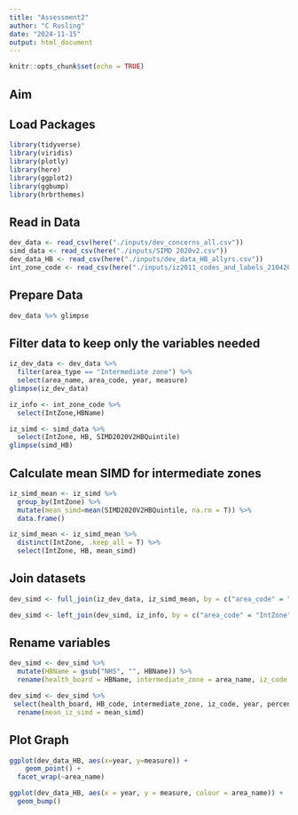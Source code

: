 ```yaml
---
title: "Assessment2"
author: "C Rusling"
date: "2024-11-15"
output: html_document
---
```


```r
knitr::opts_chunk$set(echo = TRUE)

```

## Aim

## Load Packages

```r
library(tidyverse)
library(viridis)   
library(plotly) 
library(here)
library(ggplot2)
library(ggbump)
library(hrbrthemes)
```


## Read in Data

```r
dev_data <- read_csv(here("./inputs/dev_concerns_all.csv"))
simd_data <- read_csv(here("./inputs/SIMD 2020v2.csv"))
dev_data_HB <- read_csv(here("./inputs/dev_data_HB_allyrs.csv"))
int_zone_code <- read_csv(here("./inputs/iz2011_codes_and_labels_21042020.csv"))
```


## Prepare Data
```r
dev_data %>% glimpse

```




## Filter data to keep only the variables needed

```r

iz_dev_data <- dev_data %>%  
  filter(area_type == "Intermediate zone") %>%
  select(area_name, area_code, year, measure) 
glimpse(iz_dev_data)

iz_info <- int_zone_code %>%
  select(IntZone,HBName)

iz_simd <- simd_data %>% 
  select(IntZone, HB, SIMD2020V2HBQuintile)
glimpse(simd_HB)
```
## Calculate mean SIMD for intermediate zones


```r
iz_simd_mean <- iz_simd %>%
  group_by(IntZone) %>%
  mutate(mean_simd=mean(SIMD2020V2HBQuintile, na.rm = T)) %>%
  data.frame() 
```

```r
iz_simd_mean <- iz_simd_mean %>%
  distinct(IntZone, .keep_all = T) %>%
  select(IntZone, HB, mean_simd)
```

## Join datasets
```r
dev_simd <- full_join(iz_dev_data, iz_simd_mean, by = c("area_code" = "IntZone"))
```
```r
dev_simd <- left_join(dev_simd, iz_info, by = c("area_code" = "IntZone"))
```

## Rename variables
```r
dev_simd <- dev_simd %>%
  mutate(HBName = gsub("NHS", "", HBName)) %>%
  rename(health_board = HBName, intermediate_zone = area_name, iz_code = area_code, HB_code = HB, percent_concern = measure) 
```
```r
dev_simd <- dev_simd %>%
 select(health_board, HB_code, intermediate_zone, iz_code, year, percent_concern, mean_simd) %>%
  rename(mean_iz_simd = mean_simd)
```


## Plot Graph 

```r
ggplot(dev_data_HB, aes(x=year, y=measure)) + 
    geom_point() +
  facet_wrap(~area_name)
```
```r
ggplot(dev_data_HB, aes(x = year, y = measure, colour = area_name)) +
  geom_bump()
```


